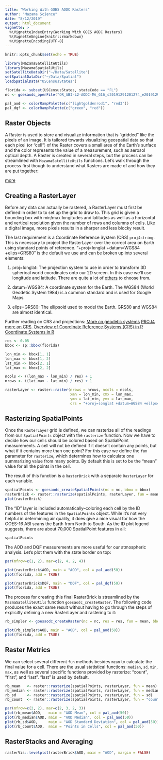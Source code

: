 ```yaml
---
title: "Working With GOES AODC Rasters"
author: "Mazama Science"
date: "8/12/2019"
output: html_document
vignette: >
  %\VignetteIndexEntry{Working With GOES AODC Rasters}
  %\VignetteEngine{knitr::rmarkdown}
  %\VignetteEncoding{UTF-8}
---
```


```r
knitr::opts_chunk$set(echo = TRUE)

library(MazamaSatelliteUtils)
library(MazamaSpatialUtils)
setSatelliteDataDir("~/Data/Satellite")
setSpatialDataDir("~/Data/Spatial")
loadSpatialData("USCensusStates")

florida <- subset(USCensusStates, stateCode == "FL")
nc <- goesaodc_openFile("OR_ABI-L2-AODC-M6_G16_s20191291201274_e20191291204047_c20191291210009.nc")

pal_aod <- colorRampPalette(c("lightgoldenrod1", "red3"))
pal_dqf <- colorRampPalette(c("green", "red"))
```

## Raster Objects

A Raster is used to store and visualize information that is "gridded" like the
pixels of an image. It is tailored towards visualizing geospatial data so that
each pixel (or "cell") of the Raster covers a small area of the Earth's 
surface and the color represents the value of a measurement, such as aerosol 
optical depth. A Raster is created in several steps, but the process can be 
streamlined with `MazamaSatelliteUtils` functions. Let's walk through the 
process first though to understand what Rasters are made of and how they are put
together:

[more](https://www.neonscience.org/raster-res-extent-pixels-r)

## Creating a RasterLayer

Before any data can actually be rastered, a RasterLayer must first be defined in
order to to set up the grid to draw to. This grid is given a bounding box with
min/max longitudes and latitudes as well as a horizontal and vertical resolution
given the number of rows and columns of cells. Like a digital image, more pixels
results in a sharper and less blocky result.

The last requirement is a Coordinate Reference System (CRS) `proj4string`. This 
is necessary to project the RasterLayer over the correct area on Earth using
standard points of reference.
"+proj=longlat +datum=WGS84 +ellps=GRS80" is the default we use and can be 
broken up into several elements:

1. proj=longlat: The projection system to use in order to transform 3D spherical
world coordinates onto our 2D screen. In this case we'll use longitude and
latitude. There are quite a lot of 
[others](https://proj.org/operations/projections/index.html) to choose from.

2. datum=WGS84: A coordinate system for the Earth. The WGS84 (World Geodetic 
System 1984) is a common standard and is used for Google Maps.

3. ellps=GRS80: The ellipsoid used to model the Earth. GRS80 and WGS84 are
almost identical.

Further reading on CRS and projections:
[More on geodetic systems](https://gisgeography.com/wgs84-world-geodetic-system/)
[PROJ4](https://proj.org/)
[more on CRS](https://rspatial.org/spatial/6-crs.html).
[Overview of Coordinate Reference Systems (CRS) in R](https://www.nceas.ucsb.edu/~frazier/RSpatialGuides/OverviewCoordinateReferenceSystems.pdf)
[Coordinate Systems in R](https://mgimond.github.io/Spatial/coordinate-systems-in-r.html)

```r
res <- 0.05
bbox <- sp::bbox(florida)

lon_min <- bbox[1, 1]
lon_max <- bbox[1, 2]
lat_min <- bbox[2, 1]
lat_max <- bbox[2, 2]

ncols <- ((lon_max - lon_min) / res) + 1
nrows <- ((lat_max - lat_min) / res) + 1

rasterLayer <- raster::raster(nrows = nrows, ncols = ncols,
                              xmn = lon_min, xmx = lon_max,
                              ymn = lat_min, ymx = lat_max,
                              crs = "+proj=longlat +datum=WGS84 +ellps=GRS80")
```

## Rasterizing SpatialPoints

Once the `RasterLayer` grid is defined, we can rasterize all of the readings 
from our `SpatialPoints` object with the `rasterize` function. Now we have to 
decide how our cells should be colored based on SpatialPoint measurements. A 
cell will not be defined if it doesn't contain any points, but what if it 
contains more than one point? For this case we define the `fun` parameter for 
`rasterize`, which determines how to calculate one summarizing value from many
points. By default this is set to be the "mean" value for all the points in the 
cell.

The result of this function is a `RasterBrick` with a separate `RasterLayer` for 
each variable.

```r
spatialPoints <- goesaodc_createSpatialPoints(nc = nc, bbox = bbox)
rasterBrick <- raster::rasterize(spatialPoints, rasterLayer, fun = mean)
plot(rasterBrick)
```

The "ID" layer is included automatically--coloring each cell by the ID numbers
of the features in the `SpatialPoints` object. While it's not very helpful in
determining air quality, it does give a nice visual for how the GOES-16 ABI
scans the Earth from North to South. As the ID plot legend suggests, there are
about 70,000 SpatialPoint features in all:

```r
spatialPoints
```

The AOD and DQF measurements are more useful for our atmospheric analysis. Let's
plot them with the state border on top:

```r
par(mfrow=c(1, 2), mar=c(2, 4, 2, 4))

plot(rasterBrick$AOD, main = "AOD", col = pal_aod(50))
plot(florida, add = TRUE)

plot(rasterBrick$DQF, main = "DQF", col = pal_dqf(50))
plot(florida, add = TRUE)
```

The process for creating this final RasterBrick is streamlined by the 
`MazmaSatelliteUtils` function `goesaodc_createRaster`. The following code 
produces the exact same result without having to go through the steps of 
explicitly defining a new RasterLayer and rastering to it:

```r
rb_simpler <- goesaodc_createRaster(nc = nc, res = res, fun = mean, bbox = bbox)

plot(rb_simpler$AOD, main = "AOD", col = pal_aod(50))
plot(florida, add = TRUE)
```

## Raster Metrics

We can select several different `fun` methods besides `mean` to calculate the 
final value for a cell. There are the usual statistical functions: `median`, 
`sd`, `min`, `max`, as well as several specific functions provided by rasterize:
"count", "first", and "last". "last" is used by default.

```r
rb_mean   <- raster::rasterize(spatialPoints, rasterLayer, fun = mean)
rb_median <- raster::rasterize(spatialPoints, rasterLayer, fun = median)
rb_sd     <- raster::rasterize(spatialPoints, rasterLayer, fun = sd)
rb_count  <- raster::rasterize(spatialPoints, rasterLayer, fun = "count")

par(mfrow=c(2, 2), mar=c(2, 3, 2, 3))
plot(rb_mean$AOD,   main = "AOD Mean", col = pal_aod(50))
plot(rb_median$AOD, main = "AOD Median", col = pal_aod(50))
plot(rb_sd$AOD,     main = "AOD Standard Deviation", col = pal_aod(50))
plot(rb_count$AOD,  main = "Points in Cells", col = pal_aod(50))
```

## RasterStacks and Averaging

```r
rasterVis::levelplot(rasterBrick$AOD, main = "AOD", margin = FALSE)
```